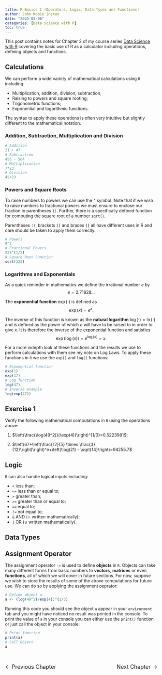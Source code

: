 ```yaml
---
title: R Basics I (Operators, Logic, Data Types and Functions)
author: John Robin Inston
date: "2025-03-08"
categories: [Data Science with R]
toc: true
---
```


This post contains notes for Chapter 2 of my course series [Data Science with R](/courses/intro_to_data_science/index.qmd) covering the basic use of R as a calculator including operations, defining objects and functions.

## Calculations

We can perform a wide variety of mathematical calculations using `R` including:

- Multiplication, addition, division, subtraction;
- Raising to powers and square rooting;
- Trigonometric functions;
- Exponential and logarithmic functions.

The syntax to apply these operations is often very intuitive but slightly different to the mathematical notation.

### Addition, Subtraction, Multiplication and Division

```r
# Addition
21 + 47 
# Subtraction
456 - 564 
# Multiplication
7*23      
# Division
45/23     
```

### Powers and Square Roots

To raise numbers to powers we can use the `^` symbol.  Note that if we wish to raise numbers to fractional powers we must ensure to enclose our fraction in parentheses `()`.  Further, there is a specifically defined function for computing the square root of a number `sqrt()`.

::: {.callout-important}

Parentheses `()`, brackets `[]` and braces `{}` all have different uses in R and care should be taken to apply them correctly.

:::

```r
# Powers 
9^2
# Fractional Powers
225^(1/2)
# Square Root Function
sqrt(225)
```

### Logarithms and Exponentials

As a quick reminder in mathematics we define the irrational number $e$ by
$$
e = 2.71828...
$$

The **exponential function** $\exp(\cdot)$ is defined as
$$
\exp(x) = e^x.
$$

The inverse of this function is known as the **natural logarithm** $\log(\cdot)=\ln(\cdot)$ and is defined as the power of which $e$ will have to be raised to in order to give $x$.  It is therefore the inverse of the exponential function and satisfies
$$
\exp(\log(x)) = e^{\log(x)} = x.
$$

For a more indepth look at these functions and the results we use to perform calculations with them see my note on Log Laws.  To apply these functions in `R` we use the `exp()` and `log()` functions:

```r
# Exponential function
exp(1)
exp(17)
# Log function
log(47)
# Inverse example
log(exp(47))
```

::: {.callout-tip}

## Exercise 1

Verify the following mathematical computations in `R` using the operations above:

1. $\left(\frac{\log(49^2)}{\exp(4)}\right)^{1/3}=0.5223981$;

2. $\left(67+\left(\frac{12}{5} \times \frac{3}{12}\right)\right)^e+\left(\log(21) - \sqrt{14}\right)=94255.7$

:::

## Logic

`R` can also handle logical inputs including:

- `<` less than;
- `<=` less than or equal to;
- `>` greater than;
- `>=` greater than or equal to;
- `==` equal to;
- `!=` not equal to;
- `&` AND ($\cap$ written mathematically);
- `|` OR ($\cup$ written mathematically).



## Data Types

## Assignment Operator

The assignment operator `->` is used to define **objects** in `R`.  Objects can take many different forms from basic numbers to **vectors**, **matrices** or even **functions**, all of which we will cover in future sections.  For now, suppose we wish to store the results of some of the above computations for future use.  We can do so by applying the assignment oeprator:

```r
# Define object a
a <- (log(49^2)/exp(4))^(1/3)
```

Running this code you should see the object `a` appear in your `environment` tab and you might have noticed no result was printed in the console.  To print the value of `a` in your console you can either use the `print()` function or just call the object in your console:

```r
# Print function
print(a)
# Call Object
a
```






<div style="display: flex; justify-content: space-between; padding: 20px 0;">
  <!-- Back Button -->
  <a href="/posts/Rds1_installation/index.qmd" style="text-decoration: none; font-size: 18px;">
    &#8592; Previous Chapter
  </a>
  
  <!-- Forward Button -->
  <a href="/posts/Rds2_rbasics/index.qmd" style="text-decoration: none; font-size: 18px;">
    Next Chapter &#8594;
  </a>
</div>